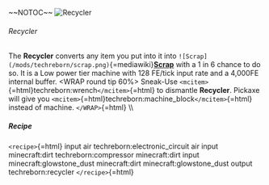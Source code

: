 \~\~NOTOC\~\~ ![Recycler](/mods/techreborn/recycler.png)

###### Recycler

The **Recycler** converts any item you put into it into
`![Scrap](/mods/techreborn/scrap.png)`{=mediawiki}**[Scrap](items:part:scrap "wikilink")**
with a 1 in 6 chance to do so. It is a Low power tier machine with 128
FE/tick input rate and a 4,000FE internal buffer. \<WRAP round tip 60%\>
Sneak-Use `<mcitem>`{=html}techreborn:wrench`</mcitem>`{=html} to
dismantle **Recycler**. Pickaxe will give you
`<mcitem>`{=html}techreborn:machine_block`</mcitem>`{=html} instead of
machine. `</WRAP>`{=html} \\\\

##### Recipe

`<recipe>`{=html} input air techreborn:electronic_circuit air input
minecraft:dirt techreborn:compressor minecraft:dirt input
minecraft:glowstone_dust minecraft:dirt minecraft:glowstone_dust output
techreborn:recycler `</recipe>`{=html}
